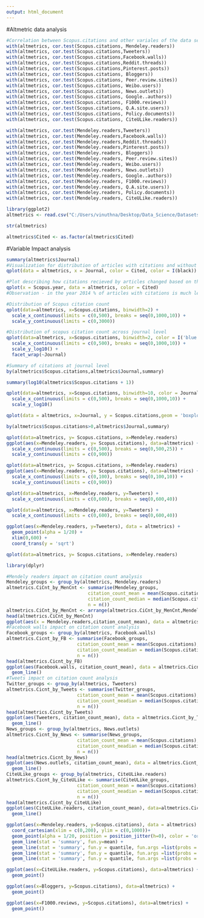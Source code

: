 ```yaml
---
output: html_document
---
```

#Altmetric data analysis
```r
#Correlation between Scopus.citations and other variales of the data set
with(altmetrics, cor.test(Scopus.citations, Mendeley.readers))
with(altmetrics, cor.test(Scopus.citations,Tweeters))
with(altmetrics, cor.test(Scopus.citations,Facebook.walls))
with(altmetrics, cor.test(Scopus.citations,Reddit.threads))
with(altmetrics, cor.test(Scopus.citations,Pinterest.posts))
with(altmetrics, cor.test(Scopus.citations, Bloggers))
with(altmetrics, cor.test(Scopus.citations, Peer.review.sites))
with(altmetrics, cor.test(Scopus.citations, Weibo.users))
with(altmetrics, cor.test(Scopus.citations, News.outlets))
with(altmetrics, cor.test(Scopus.citations, Google..authors))
with(altmetrics, cor.test(Scopus.citations, F1000.reviews))
with(altmetrics, cor.test(Scopus.citations, Q.A.site.users))
with(altmetrics, cor.test(Scopus.citations, Policy.documents))
with(altmetrics, cor.test(Scopus.citations, CiteULike.readers))
```

```r
with(altmetrics, cor.test(Mendeley.readers,Tweeters))
with(altmetrics, cor.test(Mendeley.readers,Facebook.walls))
with(altmetrics, cor.test(Mendeley.readers,Reddit.threads))
with(altmetrics, cor.test(Mendeley.readers,Pinterest.posts))
with(altmetrics, cor.test(Mendeley.readers, Bloggers))
with(altmetrics, cor.test(Mendeley.readers, Peer.review.sites))
with(altmetrics, cor.test(Mendeley.readers, Weibo.users))
with(altmetrics, cor.test(Mendeley.readers, News.outlets))
with(altmetrics, cor.test(Mendeley.readers, Google..authors))
with(altmetrics, cor.test(Mendeley.readers, F1000.reviews))
with(altmetrics, cor.test(Mendeley.readers, Q.A.site.users))
with(altmetrics, cor.test(Mendeley.readers, Policy.documents))
with(altmetrics, cor.test(Mendeley.readers, CiteULike.readers))
```

```r
library(ggplot2)
altmetrics <- read.csv("C:/Users/vinuthna/Desktop/Data_Science/Datasets/Altmetrics.csv", header = TRUE)
```
```r
str(altmetrics)
```
```r
altmetrics$Cited <- as.factor(altmetrics$Cited)
```
#Variable Impact analysis

```r
summary(altmetrics$Journal)
#Visualization for distribution of articles with citations and without citations for each journal
qplot(data = altmetrics, x = Journal, color = Cited, color = I(black))
```

```r
#Plot describing how citations recieved by articles changed based on the published year
qplot(x = Scopus.year, data = altmetrics, color = Cited)
#Observation - in the year 2014 % of articles with citations is much less compared to previous years
```

```r
#Distribution of Scopus citation count
qplot(data=altmetrics, x=Scopus.citations, binwidth=2) +
  scale_x_continuous(limits = c(0,500), breaks = seq(0,1000,10)) +
  scale_y_continuous(limits = c(0,3000))
```
```r
#Distribution of scopus citation count across journal level
qplot(data=altmetrics, x=Scopus.citations, binwidth=2, color = I('blue')) +
  scale_x_continuous(limits = c(0,500), breaks = seq(0,1000,10)) +
  scale_y_log10() +
  facet_wrap(~Journal)
```

```r
#Summary of citations at journal level
by(altmetrics$Scopus.citations,altmetrics$Journal,summary)
```
```r
summary(log10(altmetrics$Scopus.citations + 1))
```
```r
qplot(data=altmetrics, x=Scopus.citations, binwidth=10, color = Journal, geom = 'freqpoly') +
  scale_x_continuous(limits = c(0,500), breaks = seq(0,1000,10)) +
  scale_y_log10()
```

```r
qplot(data = altmetrics, x=Journal, y = Scopus.citations,geom = 'boxplot') + scale_y_log10()
```

```r
by(altmetrics$Scopus.citations>0,altmetrics$Journal,summary)
```

```r
qplot(data=altmetrics, y= Scopus.citations, x=Mendeley.readers)
ggplot(aes(x=Mendeley.readers, y= Scopus.citations), data=altmetrics) + geom_point(alpha = 1/10) +
  scale_x_continuous(limits = c(0,500), breaks = seq(0,500,25)) +
  scale_y_continuous(limits = c(0,900))
```
```r
qplot(data=altmetrics, y= Scopus.citations, x=Mendeley.readers)
ggplot(aes(x=Mendeley.readers, y= Scopus.citations), data=altmetrics) + geom_jitter(alpha = 1/10) +
  scale_x_continuous(limits = c(0,100), breaks = seq(0,100,10)) +
  scale_y_continuous(limits = c(0,900))
```
```r
qplot(data=altmetrics, x=Mendeley.readers, y=Tweeters) +
  scale_x_continuous(limits = c(0,600), breaks = seq(0,600,40))
```

```r
qplot(data=altmetrics, x=Mendeley.readers, y=Tweeters) +
  scale_x_continuous(limits = c(0,600), breaks = seq(0,600,40))
```
```r
ggplot(aes(x=Mendeley.readers, y=Tweeters), data = altmetrics) +
  geom_point(alpha = 1/20) +
  xlim(0,600) +
  coord_trans(y = 'sqrt')
```

```r
qplot(data=altmetrics, y= Scopus.citations, x=Mendeley.readers)
```
```r
library(dplyr)
```
```r
#Mendely readers impact on citation count analysis
Mendeley_groups <- group_by(altmetrics, Mendeley.readers)
altmetrics.CiCnt_by_MenCnt <- summarise(Mendeley_groups, 
                              citation_count_mean = mean(Scopus.citations),
                              citation_count_median = median(Scopus.citations),
                              n = n())
altmetrics.CiCnt_by_MenCnt <- arrange(altmetrics.CiCnt_by_MenCnt,Mendeley.readers)
head(altmetrics.CiCnt_by_MenCnt)
ggplot(aes(x = Mendeley.readers,citation_count_mean), data = altmetrics.CiCnt_by_MenCnt) + geom_line()
#Facebook walls impact on citation count analysis
Facebook_groups <- group_by(altmetrics, Facebook.walls)
altmetrics.Cicnt_by_FB <- summarise(Facebook_groups, 
                          citation_count_mean = mean(Scopus.citations),
                          citation_count_meadian = median(Scopus.citations),
                          n = n())
head(altmetrics.Cicnt_by_FB)
ggplot(aes(Facebook.walls, citation_count_mean), data = altmetrics.Cicnt_by_FB) +
  geom_line()
#Tweets impact on citation count analysis  
Twitter_groups <- group_by(altmetrics, Tweeters)
altmetrics.Cicnt_by_Tweets <- summarise(Twitter_groups, 
                          citation_count_mean = mean(Scopus.citations),
                          citation_count_meadian = median(Scopus.citations),
                          n = n())
head(altmetrics.Cicnt_by_Tweets)
ggplot(aes(Tweeters, citation_count_mean), data = altmetrics.Cicnt_by_Tweets) +
  geom_line()
News_groups <- group_by(altmetrics, News.outlets)
altmetrics.Cicnt_by_News <- summarise(News_groups, 
                          citation_count_mean = mean(Scopus.citations),
                          citation_count_meadian = median(Scopus.citations),
                          n = n())
head(altmetrics.Cicnt_by_News)
ggplot(aes(News.outlets, citation_count_mean), data = altmetrics.Cicnt_by_News) +
  geom_line()
CiteULike_groups <- group_by(altmetrics, CiteULike.readers)
altmetrics.Cicnt_by_CiteULike <- summarise(CiteULike_groups, 
                          citation_count_mean = mean(Scopus.citations),
                          citation_count_meadian = median(Scopus.citations),
                          n = n())
head(altmetrics.Cicnt_by_CiteULike)
ggplot(aes(CiteULike.readers, citation_count_mean), data=altmetrics.Cicnt_by_CiteULike) +
  geom_line()
```
```r
ggplot(aes(x=Mendeley.readers, y=Scopus.citations), data = altmetrics) +
  coord_cartesian(xlim = c(0,200), ylim = c(0,1000))+
  geom_point(alpha = 1/20, position = position_jitter(h=0), color = 'orange') +
  geom_line(stat = 'summary', fun.y=mean) +
  geom_line(stat = 'summary', fun.y = quantile, fun.args =list(probs = .1), linetype = 2, color = 'MediumPurple') +
  geom_line(stat = 'summary', fun.y = quantile, fun.args =list(probs = .5), color = 'red') +
  geom_line(stat = 'summary', fun.y = quantile, fun.args =list(probs = .9), linetype = 2, color = 'green')
```


```r
ggplot(aes(x=CiteULike.readers, y=Scopus.citations), data=altmetrics) +
  geom_point()
```
```r
ggplot(aes(x=Bloggers, y=Scopus.citations), data=altmetrics) +
  geom_point()
```

```r
ggplot(aes(x=F1000.reviews, y=Scopus.citations), data=altmetrics) +
  geom_point()
```









